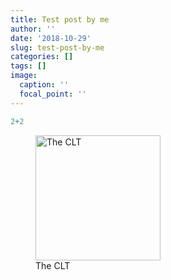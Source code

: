 ---
title: Test post by me
author: ''
date: '2018-10-29'
slug: test-post-by-me
categories: []
tags: []
image:
  caption: ''
  focal_point: ''
---

```{r}
2+2
```

![The CLT](/post/2018-10-29-test-post-by-me_files/fig4-5.png){width=200px height=200px}